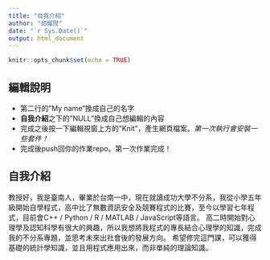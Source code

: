```yaml
---
title: "自我介紹"
author: "邱耀陞"
date: "`r Sys.Date()`"
output: html_document
---
```


```r
knitr::opts_chunk$set(echo = TRUE)
```

## 編輯說明

- 第二行的"My name"換成自己的名字
- **自我介紹**之下的"NULL"換成自己想編輯的內容
- 完成之後按一下編輯視窗上方的"Knit"，產生網頁檔案。*第一次執行會安裝一些套件！*
- 完成後push回你的作業repo。第一次作業完成！

## 自我介紹

教授好，我是臺南人，畢業於台南一中，現在就讀成功大學不分系，我從小學五年級開始自學程式，高中比了無數資訊安全及競賽程式的比賽，至今以學習七年程式，目前會C++ / Python / R / MATLAB / JavaScript等語言。
高二時開始對心理學及認知科學有很大的興趣，所以我想將我程式的專長結合心理學的知識，完成我的不分系專題，並思考未來出社會後的發展方向。
希望修完這門課，可以獲得基礎的統計學知識，並且用程式應用出來，而非單純的理論知識。
